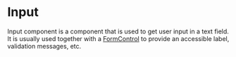 

# Input

Input component is a component that is used to get user input in a text field.
It is usually used together with a [FormControl](/formcontrol) to provide an
accessible label, validation messages, etc.

